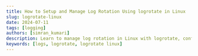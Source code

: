 ```yaml
---
title: How to Setup and Manage Log Rotation Using logrotate in Linux
slug: logrotate-linux
date: 2024-07-11
tags: [logging]
authors: [simran_kumari]
description: Learn to manage log rotation in Linux with logrotate, configuring schedules, compression, and actions in /etc/logrotate.d/ for efficient log management.
keywords: [logs, logrotate, logrotate linux]
---
```


<head>
<script
    type="application/ld+json"
    dangerouslySetInnerHTML={{ __html: JSON.stringify({
  "@context": "https://schema.org",
  "@type": "TechArticle",
  "headline": "How to Setup and Manage Log Rotation Using logrotate in Linux",
  "alternativeHeadline": "A comprehensive guide to configuring and managing log rotation in Linux systems",
  "image": "https://signoz.io/img/blog/2024/07/logrotate-linux-cover.webp",
  "author": {
    "@type": "Person",
    "name": "Simran Kumari"
  },
  "publisher": {
    "@type": "Organization",
    "name": "SigNoz",
    "logo": {
      "@type": "ImageObject",
      "url": "https://signoz.io/img/SigNozLogo-orange.svg"
    }
  },
  "datePublished": "2024-07-11T00:00:00Z",
  "dateModified": "2024-07-11T00:00:00Z",
  "mainEntityOfPage": {
    "@type": "WebPage",
    "@id": "https://signoz.io/guides/logrotate-linux/"
  },
  "description": "Learn to manage log rotation in Linux with logrotate, configuring schedules, compression, and actions in /etc/logrotate.d/ for efficient log management.",
  "keywords": "logs, logrotate, logrotate linux",
  "articleSection": "Technology",
  "inLanguage": "en",
  "isPartOf": {
    "@type": "Blog",
    "name": "SigNoz Blog",
    "url": "https://signoz.io/blog/"
  },
  "about": [
    {
      "@type": "Thing",
      "name": "Logrotate",
      "description": "A utility for managing log files in Linux systems"
    },
    {
      "@type": "Thing",
      "name": "Log Management",
      "description": "The process of handling log files to maintain system performance and security"
    },
    {
      "@type": "Thing",
      "name": "Linux",
      "description": "An open-source operating system kernel"
    }
  ],
  "mentions": [
    {
      "@type": "SoftwareApplication",
      "name": "SigNoz",
      "applicationCategory": "Monitoring Software"
    }
  ],
  "mainEntity": {
    "@type": "FAQPage",
    "mainEntity": [
      {
        "@type": "Question",
        "name": "What is logrotate in Linux?",
        "acceptedAnswer": {
          "@type": "Answer",
          "text": "logrotate in Linux is a vital utility used to manage log files by automating the processes of rotation, compression, and deletion. It helps prevent log files from growing too large, thereby optimizing disk space and system performance."
        }
      },
      {
        "@type": "Question",
        "name": "How do I run logrotate command?",
        "acceptedAnswer": {
          "@type": "Answer",
          "text": "To run the logrotate command manually in Linux, use the following syntax: logrotate -vf /etc/logrotate.conf. Replace /etc/logrotate.conf with the path to the specific logrotate configuration file you want to execute."
        }
      },
      {
        "@type": "Question",
        "name": "Does logrotate run automatically?",
        "acceptedAnswer": {
          "@type": "Answer",
          "text": "Yes, logrotate is typically configured to run automatically through cron jobs. These jobs trigger log rotation based on predefined schedules specified in the logrotate configuration files."
        }
      },
      {
        "@type": "Question",
        "name": "Why do we need logrotate?",
        "acceptedAnswer": {
          "@type": "Answer",
          "text": "logrotate is essential in Linux to manage log files efficiently. It prevents log files from filling up disk space, ensures logs are organized and archived, and helps maintain system performance by managing log size."
        }
      },
      {
        "@type": "Question",
        "name": "What is the purpose of log rotation?",
        "acceptedAnswer": {
          "@type": "Answer",
          "text": "The primary purpose of log rotation is to manage log files systematically. It involves rotating logs periodically, compressing older logs to save disk space, and deleting outdated logs. This process ensures that logs remain manageable and accessible for system administrators."
        }
      }
    ]
  },
  "tutorial": {
    "@type": "HowTo",
    "name": "How to Setup and Use Logrotate in Linux",
    "step": [
      {
        "@type": "HowToStep",
        "name": "Install Logrotate",
        "text": "Install logrotate using your distribution's package manager (e.g., apt for Ubuntu, yum for CentOS)."
      },
      {
        "@type": "HowToStep",
        "name": "Configure Logrotate",
        "text": "Edit the global configuration file (/etc/logrotate.conf) or create specific configurations in /etc/logrotate.d/."
      },
      {
        "@type": "HowToStep",
        "name": "Define Log Rotation Rules",
        "text": "Specify log files to rotate, rotation frequency, compression options, and other parameters in the configuration files."
      },
      {
        "@type": "HowToStep",
        "name": "Test Configuration",
        "text": "Use 'logrotate -d' to test your configuration without actually rotating logs."
      },
      {
        "@type": "HowToStep",
        "name": "Run Logrotate",
        "text": "Execute logrotate manually or set up a cron job for automated execution."
      },
      {
        "@type": "HowToStep",
        "name": "Monitor Log Rotation",
        "text": "Use tools like SigNoz to monitor log rotation activities and set up alerts for any issues."
      }
    ]
  }
}) }}
  /> 
</head>

Effective log management in Linux is crucial for maintaining system health, performance, and security. Logs are invaluable records of system events, application behavior, and security incidents. However, these logs can quickly grow out of control without proper management, consuming valuable disk space and leading to potential system issues. This is where log rotation comes into play. Regularly rotating logs ensures they are archived systematically, preventing disk space exhaustion and enhancing overall system performance.

This article discusses logrotate, its use in effective log management, and how SigNoz can be utilized in monitoring logratote logs.

## What is logrotate?

`logrotate` is a powerful utility designed to automate the rotation, compression, and deletion of log files. It is an essential tool for Linux system administrators, ensuring that log files are kept at manageable sizes and that old logs are systematically archived.

### Why Use logrotate?

`logrotate` is an essential tool for managing log files in Linux environments. It offers several key benefits:

- Preventing Disk Space Exhaustion: By rotating and compressing logs, `logrotate` helps prevent logs from consuming all available disk space.
- Maintaining Log File Organization: Regular rotation ensures logs are archived systematically, making them easier to manage and search through.
- Enhancing System Performance: Proper log rotation reduces the risk of system slowdowns caused by overly large log files.

Ready to keep your Linux system healthy and efficient? Learn how to install and configure logrotate on your system to ensure optimal log management.

## How to Install logrotate

Installing `logrotate` on your Linux system is straightforward. Below are the step-by-step instructions for different Linux distributions, including Ubuntu/Debian, CentOS/Red Hat, and Arch Linux.

### Ubuntu/Debian

For Ubuntu and Debian-based systems, `logrotate` is usually included in the default repositories, making installation simple with `apt`.

Before installing any new package, it's a good practice to update your package lists to ensure you get the latest version. Post that you can install logrotate.

```bash
sudo apt update
sudo apt install logrotate
```

<Figure
  src="/img/guides/2024/07/logrotate-linux-Untitled.webp"
  alt="Updating package lists"
  caption="Updating package lists"
/>
<br></br>
<Figure
  src="/img/guides/2024/07/logrotate-linux-Untitled%201.webp"
  alt="Installing logrotate on Ubuntu"
  caption="Installinf logrotate on Ubuntu"
/>
<br></br>

### CentOS/Red Hat

For CentOS and Red Hat systems, you can use `yum` to install `logrotate`.

Use the following command to install `logrotate`:

```bash
sudo yum install logrotate
```

<Figure
  src="/img/guides/2024/07/logrotate-linux-Untitled%202.webp"
  alt="Installing logrotate on CentOS"
  caption="Installing logrotate on CentOS"
/>
<br></br>

### Arch Linux

For Arch Linux, `logrotate` is available in the Arch User Repository (AUR) and can be installed using `pacman`.

First, ensure your package database is up-to-date, then install `logrotate` using `pacman`:

```
sudo pacman -Syu
sudo pacman -S logrotate
```

Verifying the Installation

After installation, you can verify that `logrotate` is installed correctly by checking its version:

```bash
logrotate --version
```

You should see output similar to the following:

```
logrotate 3.21.0
```

<Figure
  src="/img/guides/2024/07/logrotate-linux-Untitled%203.webp"
  alt="Checking the logrotate version"
  caption="Checking the logrotate version"
/>
<br></br>

## `logrotate` Configuration Basics

Once `logrotate` is installed, you need to configure it to manage your log files. Understanding the configuration file locations, syntax, and common directives is essential for effective log rotation.

### Configuration File Locations

`logrotate` has a global configuration file and can also include additional configuration files for specific applications or log files.

- Global Configuration File: `/etc/logrotate.conf`

The global configuration file defines the default settings and behaviors for logrotate. It specifies the rotation frequency, compression options, and other global parameters that apply to all log files unless overridden by more specific configurations.

<Figure
  src="/img/guides/2024/07/logrotate-linux-Untitled%204.webp"
  alt="`logrotate` Global Configuration file"
  caption="`logrotate` Global Configuration file"
/>

- Additional Configuration Files Directory: `/etc/logrotate.d/`

This directory contains additional configuration files that can override or extend the global settings. Each file in this directory typically corresponds to a specific application or log file, allowing for fine-tuned control over log rotation policies. For instance, you might have separate configurations for web server logs, database logs, and system logs, each with its own rotation schedule and parameters.

<Figure
  src="/img/guides/2024/07/logrotate-linux-9a1791a9-da17-4ba9-83aa-1275585e8a4f.webp"
  alt="`logrotate` addtional configuration files directory"
  caption="`logrotate` addtional configuration files directory"
/>

The global configuration file sets the default parameters and includes any additional configuration files from `/etc/logrotate.d/`.

### Basic Syntax and Structure

`logrotate` configuration files use a straightforward syntax. Each log file or set of log files to be managed is defined within a block that specifies how they should be rotated.

Basic Structure/Syntax :

```bash
/path/to/logfile {
    option1
    option2
    ...
}
```

Example:

```bash
/var/log/syslog {
    daily
    rotate 7
    compress
    missingok
    notifempty
    create 640 root adm
}
```

### Common Directives

`logrotate` configuration files include various directives that control how and when log files are rotated, compressed, and managed. These directives allow you to customize the behavior of logrotate to suit the needs of your system and applications. Below are some of the most commonly used directives in `logrotate` configuration files:

- Frequency of Rotation:
  - `daily`: This directive specifies that the log files should be rotated every day.
  - `weekly`: This directive specifies that the log files should be rotated every week.
  - `monthly`: This directive specifies that the log files should be rotated every month.
- Number of Rotations to Keep:
  - `rotate <count>`: This directive specifies the number of old log files to keep. For example, `rotate 7` keeps the last seven rotated logs.
- Compression:
  - `compress`: This directive compresses the rotated log files to save space.
  - `nocompress`: This directive ensures that the rotated log files are not compressed.
- Handling Missing Log Files:
  - `missingok`: If the log file is missing, `logrotate` will skip it without issuing an error.
  - `nomissingok`: If the log file is missing, `logrotate` will issue an error message.
- Empty Log Files:
  - `notifempty`: This directive ensures that empty log files are not rotated.
  - `ifempty`: This directive ensures that log files are rotated even if they are empty.
- Creating New Log Files:
  - `create <mode> <owner> <group>`: After rotation, this directive creates a new log file with the specified permissions and ownership. For example, `create 640 root adm` creates a new log file with read/write permissions for the owner and read-only permissions for the group.
- Post-Rotation Scripts:
  - `postrotate`/`endscript`: These directives specify commands to run after the log file is rotated. This is useful for tasks such as restarting a service to ensure it writes to the new log file.

Example with Post-Rotation Script:

```bash
/var/log/httpd/access.log {
    daily
    rotate 5
    compress
    missingok
    notifempty
    create 644 root root
    postrotate
        /usr/sbin/apachectl graceful > /dev/null
    endscript
}
```

By understanding these common directives and their usage, you can customize `logrotate` to manage your log files efficiently and effectively.

## `logrotate` Configuration Examples

Configuring `logrotate` to handle your log files can be tailored to your specific needs. Here are some practical examples demonstrating different configurations for various scenarios.

### Simple Log Rotation Example

This example rotates the `syslog` log file daily, keeps the last seven rotated logs, compresses them, and creates a new log file with specific permissions.

```
/var/log/syslog {
    daily
    rotate 7
    compress
    missingok
    notifempty
    create 640 root adm
}
```

### Rotating Logs for a Specific Application

This example shows how to rotate logs for a custom application. The logs are located in `/var/log/myapp/`, rotated weekly, and the last four logs are kept. The log files are compressed, and after rotation, the application is signaled to reopen the log files.

```
/var/log/myapp/*.log {
    weekly
    rotate 4
    compress
    missingok
    notifempty
    create 644 myuser mygroup
    postrotate
        /usr/bin/killall -HUP myapp
    endscript
}
```

### Using Wildcards for Multiple Log Files

This example uses wildcards to manage multiple log files generated by the Apache web server. The log files in `/var/log/httpd/` are rotated daily, with the last five logs kept and compressed. The Apache server is gracefully restarted after log rotation.

```
/var/log/httpd/*.log {
    daily
    rotate 5
    compress
    missingok
    notifempty
    create 644 root root
    sharedscripts
    postrotate
        /usr/sbin/apachectl graceful > /dev/null
    endscript
}
```

### Customizing Log Rotation Frequency

This example demonstrates how to customize the log rotation frequency for the cron logs. The logs are rotated monthly, and the last twelve logs are kept. The logs are compressed, and empty logs are not rotated.

```
/var/log/cron {
    monthly
    rotate 12
    compress
    missingok
    notifempty
    create 640 root adm
}
```

### Demo: Rotating Application Logs Every 10 Minutes

To enable log rotation for your application logs every 10 minutes, follow these steps:

Step 1: Create a Custom `logrotate` Configuration

- Create a custom logrotate configuration file for your application logs.

```bash
sudo nano /etc/logrotate.d/myapp
```

- Add the following configuration to rotate logs every 10 minutes based on their size:

```bash
/var/log/myapp/*.log {
    size 1M
    rotate 7
    compress
    missingok
    notifempty
    create 644 root root
    postrotate
        /usr/bin/killall -HUP myapp
    endscript
}
```

Explanation:

- `/var/log/myapp/*.log` : This is the log files location, specifying the log files to be managed. It includes all log files in the `/var/log/myapp/` directory with a `.log` extension.
- size 1M: This directive tells `logrotate` to rotate the log file when it reaches 1 Megabyte in size.
- rotate 7: This specifies that `logrotate` should keep 7 rotated log files before deleting the oldest one.
- compress: This directive tells `logrotate` to compress the rotated log files to save space.
- missingok: This means that if the log file is missing, `logrotate` will not issue an error. It will continue with the rest of the log rotation process.
- notifempty: This directive ensures that empty log files are not rotated. Rotation only happens if the log file is not empty.
- create 644 root root: After rotation, this directive creates a new log file with permissions `644` and ownership set to the `root` user and group.
- postrotate ... endscript: The commands between `postrotate` and `endscript` are executed after the log file is rotated. In this example, it sends a `HUP` signal to the `myapp` process, typically to make the application re-read its log file or perform necessary cleanup.

Step 2: Create a Script to Trigger logrotate

- Create a script to manually trigger logrotate.

```bash
sudo nano /usr/local/bin/rotate-logs.sh
```

- Add the following content to the script:

```bash
#!/bin/bash
/usr/sbin/logrotate /etc/logrotate.d/myapp
```

The above script automates the log rotation process for the `myapp` logs, ensuring they are rotated according to the specified configuration. You can include this script in a cron job for regular execution.

- Make the script executable:

```bash
sudo chmod +x /usr/local/bin/rotate-logs.sh
```

Step 3: Schedule the Script to Run Every 10 Minutes

- Create a cron job to run the script every 10 minutes.

```bash
sudo nano /etc/cron.d/rotate-logs
```

- Add the following line:

```
*/10 * * * * root /usr/local/bin/rotate-logs.sh
```

The above cron job configuration tells the system to run the script `rotate-logs.sh` as the root user every 10 minutes.

Step 4: Generate Logs for Demonstration

- Create a script to generate logs continuously for the demo.

```bash
sudo nano /usr/local/bin/generate-logs.sh
```

- Add the following content:

```bash
#!/bin/bash
while true; do
    echo "$(date) - Sample log entry" >> /var/log/myapp/myapp.log
    sleep 1
done
```

The above script continuously writes a sample log entry along with the date to the application log file every second.

- Make the script executable:

```bash
sudo chmod +x /usr/local/bin/generate-logs.sh
```

- Run the script in the background:

```bash
nohup /usr/local/bin/generate-logs.sh &
```

<Figure
  src="/img/guides/2024/07/logrotate-linux-Untitled%205.webp"
  alt="Running the generate-logs script in the background"
  caption="Running the generate-logs script in the background"
/>
<br></br>Step 5: Monitor Log Rotation

- Open a new terminal and run the following command to watch the log directory:

```bash
watch -n 1 ls -l /var/log/myapp
```

<Figure
  src="/img/guides/2024/07/logrotate-linux-Untitled%206.webp"
  alt="Watch the log directory to get the list of  file generated by logrotate"
  caption="Watch the log directory to get the list of  file generated by logrotate"
/>
<br></br>This command updates the file listing every second, allowing you to see new log files being
created and old ones being compressed and archived.

## Monitoring Logs with SigNoz When Using Logrotate

Effective log management is crucial for maintaining system performance and preventing issues like disk space exhaustion. Manual monitoring via terminal commands can be challenging due to the lack of real-time alerts, scalability issues across multiple systems, and difficulty in identifying patterns or anomalies promptly.

SigNoz offers a robust solution by providing real-time monitoring capabilities. It allows you to track log rotation activities instantly and set up alerts for specific patterns or anomalies. With SigNoz, logs from various sources are centralized, simplifying management and ensuring proactive detection of issues like failed rotations or disk space concerns.

Compared to other tools, SigNoz stands out as an open-source platform, offering flexibility, comprehensive observability with metrics and tracing, and an intuitive interface that facilitates ease of use. It is cost-effective and supported by an active community, making it a reliable choice for effective log management and system monitoring.

### Setting Up Log Monitoring in SigNoz

To monitor logrotate logs using SigNoz and ensure the logs are correctly forwarded, you can configure the [OpenTelemetry Collector](https://signoz.io/blog/opentelemetry-collector-complete-guide/) to use the [syslog receiver](https://signoz.io/docs/userguide/collecting_syslogs/). Here’s how you can achieve this, along with setting up monitoring and alerts in SigNoz.

Step 1: Configure `logrotate` to Send Rotated Logs to SigNoz

- Ensure you have the OpenTelemetry Collector installed on your system. If not, install it using the following commands:
  ```bash
  wget https://github.com/open-telemetry/opentelemetry-collector-releases/releases/download/v0.116.0/otelcol-contrib_0.116.0_linux_amd64.tar.gz
  mkdir otelcol-contrib && tar xvzf otelcol-contrib_0.116.0_linux_amd64.tar.gz -C otelcol-contrib
  ```

<Figure
  src="/img/guides/2024/07/logrotate-linux-Untitled%207.webp"
  alt="Installing OpenTelemetry collector"
  caption="Installing OpenTelemetry collector"
/>
<br></br>Note: Ensure you have the latest version of the OpenTelemetry Collector. The commands above
use version 0.116.0, which is the latest at the time of writing. To verify and download the most
current version, visit the <a
  href="https://github.com/open-telemetry/opentelemetry-collector-releases"
  rel="noopener noreferrer nofollow"
  target="_blank">OpenTelemetry Collector Releases</a> page.

- Create the OpenTelemetry configuration file, `config.yaml` in the folder otelcol-contrib with the below content in it.

  ```yaml
  receivers:
    filelog:
      include: [/var/log/myapp/*.log]
      start_at: end
  exporters:
    otlp:
      endpoint: '<cloud endpoint goes here>'
      tls:
        insecure: false
      headers:
        'signoz-ingestion-key': '<ingestion key goes here>'

  service:
    pipelines:
      logs:
        receivers: [filelog]
        exporters: [otlp]
  ```

  You can update the ingestion key and endpoint with the values specified in the Otel-collector Setup step.

- To run otel-collector, run the following command inside the `otelcol-contrib` directory:
  ```bash
  ./otelcol-contrib --config ./otel-collector-config.yml &> otelcol-output.log & echo "$!" > otel-pid
  ```

Step 2: Modify `logrotate` Configuration

- Create a logrotate configuration file in the `/etc/logrotate.d/` directory for your application, which contains logrotate configurations for various applications. Here’s a sample configuration file located at `/etc/logrotate.d/myapp`:
  ```bash
  /var/log/myapp/*.log {
      size 1M
      rotate 7
      compress
      missingok
      notifempty
      create 644 ec2-user ec2-user
      postrotate
          /usr/bin/killall -HUP myapp
      endscript
  }
  ```
  This configuration rotates logs in the `/var/log/myapp` directory when they reach 1MB in size, keeps 7 rotated logs, compresses them, and ensures the log rotation process doesn’t break if a log file is missing or empty. After rotation, it signals the `myapp` process to reopen the log files.

Step 3: Setting Up Log Monitoring in SigNoz

To connect your application logs to SigNoz, you will need a SigNoz cloud account. This account will provide you with access to the SigNoz platform, where you can configure and view your logs. You can create one [here](https://signoz.io/teams/).

- Access your SigNoz cloud account by navigating to your SigNoz URL and logging in.
- Go to the "Logs" section. You will start receiving logs in the log explorer section from the OpenTelemetry Collector.

<Figure
  src="/img/guides/2024/07/logrotate-linux-Untitled%208.webp"
  alt="Exploring logs in the SigNoz Dashboard"
  caption="Exploring logs in the SigNoz Dashboard"
/>
<br></br>- You can filter logs on various parameters , for example if body contains “Error”

<Figure
  src="/img/guides/2024/07/logrotate-linux-Untitled%209.webp"
  alt="Filtering logs in SigNoz Logs Explorer"
  caption="Filtering logs in SigNoz Logs Explorer"
/>
<br></br>What if you want to set up alerts if some error logs are received? You can make use of
SigNoz alerts in that case.

### Creating Alerts in SigNoz

1. Set Up Alerts Based on Log Monitoring Rules:

   In the SigNoz dashboard, go to the "Alerts" section and create a new alert based on the logs received. Configure the alert with conditions such as error counts, log patterns, or specific log messages.

   Example: Alert on Log Rotation Errors

   - Condition: If the log message contains "error" or "failed".

<Figure
  src="/img/guides/2024/07/logrotate-linux-Untitled%2010.webp"
  alt="Setting up conditions for SigNoz alerts"
  caption="Setting up conditions for SigNoz alerts"
/>
<br></br>- Threshold: 1 occurrence within the last 60 minutes.

<Figure
  src="/img/guides/2024/07/logrotate-linux-Untitled%2011.webp"
  alt="Configuring threshold for SigNoz alerts"
  caption="Configuring threshold for SigNoz alerts"
/>
<br></br>- Action: Send an email or trigger a webhook.

<Figure
  src="/img/guides/2024/07/logrotate-linux-Untitled%2012.webp"
  alt="Configuring notification channel for SigNoz alerts"
  caption="Configuring notification channel for SigNoz alerts"
/>
<br></br>

### Generating Sample Logs to Test Monitoring and Alerts

1. Generate Logs

- Generate sample logs by triggering `logrotate` or manually creating log entries to simulate rotation and triggering of alerts.

Open your terminal and run the following commands to generate sample log entries:

```bash
echo "$(date) - logrotate test log entry" >> /var/log/myapp/myapp.log
echo "$(date) - logrotate error: failed to rotate" >> /var/log/myapp/myapp.log
```

These commands append log entries to the `/var/log/myapp/myapp.log` file. Adjust the path and file name according to your application's log location.

2. Verify Alerts

- Check the SigNoz Alerts dashboard to verify that alerts are triggered based on the configured rules.

## Conclusion

This guide outlines the importance of effective log management using logrotate in Linux systems. It highlights the critical role of log rotation in maintaining system health, optimizing performance, and ensuring security by systematically managing log files.

Some Key takeaways include:

- `logrotate` automates the rotation, compression, and deletion of log files, preventing disk space exhaustion and enhancing system performance.
- Regular log rotation ensures logs are archived systematically, making them easier to manage and reducing the risk of system slowdowns.
- You can customize `logrotate` configurations to suit specific needs, adjusting rotation intervals, compression settings, and post-rotation actions as required.
- Integrating `logrotate` logs seamlessly with monitoring tools like SigNoz helps to monitor log rotation activities and set up alerts.

## FAQs

### What is logrotate in Linux?

`logrotate` in Linux is a vital utility used to manage log files by automating the processes of rotation, compression, and deletion. It helps prevent log files from growing too large, thereby optimizing disk space and system performance.

### How do I run logrotate command?

To run the logrotate command manually in Linux, use the following syntax:

```bash
logrotate -vf /etc/logrotate.conf
```

Replace `/etc/logrotate.conf` with the path to the specific logrotate configuration file you want to execute.

### Does logrotate run automatically?

Yes, logrotate is typically configured to run automatically through cron jobs. These jobs trigger log rotation based on predefined schedules specified in the logrotate configuration files.

### How to force logrotate in Linux?

To force logrotate to run immediately and override its normal schedule, use the following command:

```bash
logrotate -vf /etc/logrotate.conf
```

This command forces logrotate to execute with verbose output (`-v`) and in force mode (`-f`).

### Why do we need logrotate?

`logrotate` is essential in Linux to manage log files efficiently. It prevents log files from filling up disk space, ensures logs are organized and archived, and helps maintain system performance by managing log size.

### What is the purpose of log rotation?

The primary purpose of log rotation is to manage log files systematically. It involves rotating logs periodically, compressing older logs to save disk space, and deleting outdated logs. This process ensures that logs remain manageable and accessible for system administrators.

### How do I test logrotate?

You can test logrotate by running it manually with verbose output to simulate log rotation without waiting for the scheduled job. Use the command:

```bash
logrotate -vf /etc/logrotate.conf
```

This command will perform log rotation as configured in `/etc/logrotate.conf` and display detailed output (`-v`).

### Does logrotate delete logs?

Yes, logrotate can delete old logs based on the configuration specified in the logrotate configuration files. It typically deletes logs that exceed the specified retention period or number of rotations.

### What is rotate 7 in logrotate?

In logrotate configuration, `rotate 7` means that logrotate keeps up to 7 rotated log files. This directive specifies how many historical log files to retain before deleting the oldest log file during rotation.

### Where is logrotate installed?

`logrotate` is usually installed by default on most Linux distributions. You can find its executable and configuration files in `/usr/sbin/logrotate` and `/etc/logrotate.conf`, respectively.

### Where can I find logrotate logs?

`logrotate` itself does not maintain logs of its operations. However, you can view logs related to logrotate's activity in the system log files located in `/var/log/`, such as `/var/log/syslog` or `/var/log/messages`.

### Is logrotate a service?

`logrotate` itself is not a service but is often triggered by the system's cron scheduler. It runs periodically as specified by cron jobs to manage log files according to the configured rotation rules.

### Does logrotate delete old logs?

Yes, logrotate can delete old logs based on the rules specified in its configuration files. It deletes logs that exceed the configured retention period or the number of rotations specified with the `rotate` directive.

## Resources

- [Log Management using SigNoz](https://signoz.io/docs/userguide/logs/)
- [Collecting Logs from Files and Monitoring using SigNoz](https://signoz.io/docs/userguide/collect_logs_from_file/)
- [Configuring log-based alerts using SigNoz](https://signoz.io/docs/alerts-management/log-based-alerts/)
